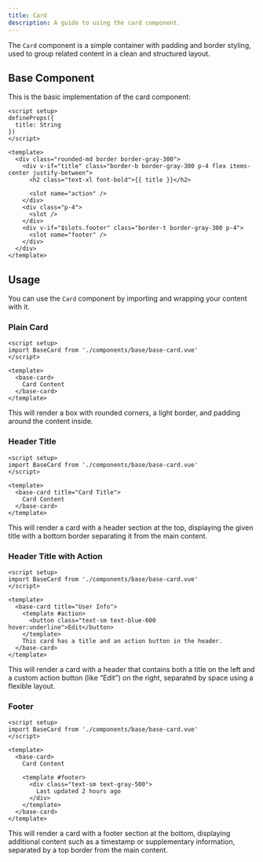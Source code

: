 ```yaml
---
title: Card  
description: A guide to using the card component.
---
```


The `Card` component is a simple container with padding and border styling, used to group related content in a clean and structured layout.

## Base Component

This is the basic implementation of the card component:

```vue
<script setup>
defineProps({
  title: String
})
</script>

<template>
  <div class="rounded-md border border-gray-300">
    <div v-if="title" class="border-b border-gray-300 p-4 flex items-center justify-between">
      <h2 class="text-xl font-bold">{{ title }}</h2>

      <slot name="action" />
    </div>
    <div class="p-4">
      <slot />
    </div>
    <div v-if="$slots.footer" class="border-t border-gray-300 p-4">
      <slot name="footer" />
    </div>
  </div>
</template>
````

## Usage

You can use the `Card` component by importing and wrapping your content with it.

### Plain Card

```vue
<script setup>
import BaseCard from './components/base/base-card.vue'
</script>

<template>
  <base-card>
    Card Content
  </base-card>
</template>
```

This will render a box with rounded corners, a light border, and padding around the content inside.

### Header Title

```vue
<script setup>
import BaseCard from './components/base/base-card.vue'
</script>

<template>
  <base-card title="Card Title">
    Card Content
  </base-card>
</template>
```

This will render a card with a header section at the top, displaying the given title with a bottom border separating it from the main content.

### Header Title with Action

```vue
<script setup>
import BaseCard from './components/base/base-card.vue'
</script>

<template>
  <base-card title="User Info">
    <template #action>
      <button class="text-sm text-blue-600 hover:underline">Edit</button>
    </template>
    This card has a title and an action button in the header.
  </base-card>
</template>
```

This will render a card with a header that contains both a title on the left and a custom action button (like “Edit”) on the right, separated by space using a flexible layout.

### Footer

```vue
<script setup>
import BaseCard from './components/base/base-card.vue'
</script>

<template>
  <base-card>
    Card Content

    <template #footer>
      <div class="text-sm text-gray-500">
        Last updated 2 hours ago
      </div>
    </template>
  </base-card>
</template>
```

This will render a card with a footer section at the bottom, displaying additional content such as a timestamp or supplementary information, separated by a top border from the main content.
